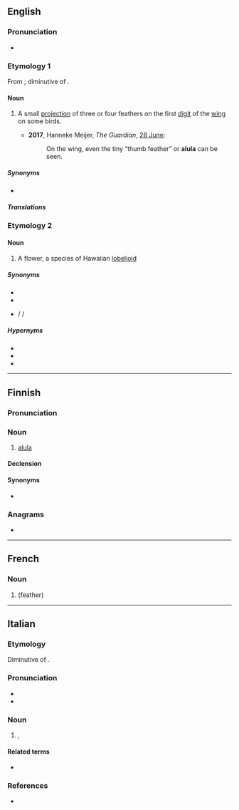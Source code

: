{{also|álula}}
==English==
{{wikipedia}}

===Pronunciation===
* {{IPA|en|/ˈæljuːlə/}}

===Etymology 1===
From {{etyl|la|en}}; diminutive of {{m|en|ala||wing}}.

====Noun====
{{en-noun|alulae|alulas}}

# {{lb|en|ornithology}} A small [[projection]] of three or four feathers on the first [[digit]] of the [[wing]] on some birds. {{defdate|from 18th c.}}
#*'''2017''', Hanneke Meijer, ''The Guardian'', [https://www.theguardian.com/environment/2017/jun/28/baby-bird-amber-fossil-feathers 28 June]:
#*:On the wing, even the tiny “thumb feather” or '''alula''' can be seen.

=====Synonyms=====
*{{l|en|bastard wing}}

=====Translations=====
{{trans-see|bastard wing}}

===Etymology 2===
{{bor|en|haw|ʻŌlulu}}

====Noun====
{{en-noun}}

# A flower, a species of Hawaiian [[lobelioid]]

=====Synonyms=====
* {{l|en|vulcan palm}}
* {{l|en|cabbage on a stick}}
* {{l|mul|Brighamia insignis}} / {{l|mul|B. insignis}} / {{l|mul|insignis}}

=====Hypernyms=====
* {{l|mul|Brighamia}}
* {{l|en|lobelioid}}
* {{l|en|Hawaiian lobelioid}}

----

==Finnish==

===Pronunciation===
{{fi-pronunciation}}

===Noun===
{{fi-noun}}

# {{lb|fi|ornithology}} [[#English|alula]]

====Declension====
{{fi-decl-kulkija|alul|a}}

====Synonyms====
* {{l|fi|pikkusiipi}}

===Anagrams===
* {{anagrams|fi|a=aallu|laula}}

----

==French==
{{wikipedia|lang=fr}}

===Noun===
{{fr-noun|f}}

# {{l|en|alula}} (feather)

----

==Italian==

===Etymology===
Diminutive of {{der|it|la|āla||wing}}.

===Pronunciation===
* {{it-IPA|àlula}}
* {{hyph|it|à|lu|la}}

===Noun===
{{it-noun|f}}

# {{lb|it|ornithology}} {{l|en|bastard wing}}, {{l|en|alula}}

====Related terms====
* {{l|it|ala}}

===References===
* {{R:it:Trec}}
